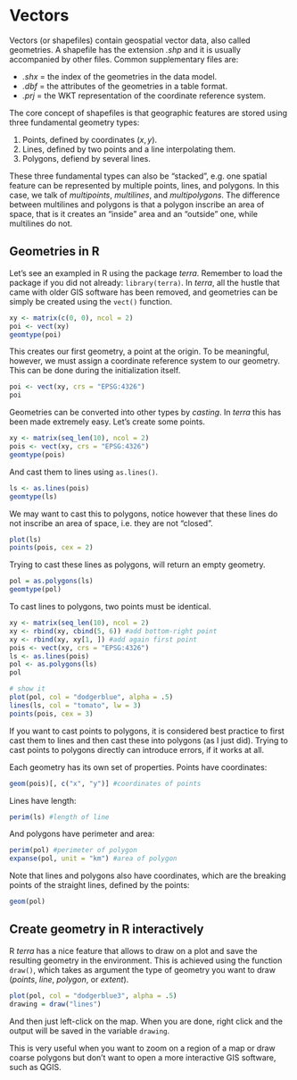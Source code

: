 # Vectors

Vectors (or shapefiles) contain geospatial vector data, also called geometries.
A shapefile has the extension _.shp_ and it is usually accompanied by other files.
Common supplementary files are:

  - _.shx_ = the index of the geometries in the data model.
  - _.dbf_ = the attributes of the geometries in a table format.
  - _.prj_ = the WKT representation of the coordinate reference system.

The core concept of shapefiles is that geographic features are stored using three fundamental geometry types:

  1. Points, defined by coordinates $(x, y)$.
  2. Lines, defined by two points and a line interpolating them.
  3. Polygons, defiend by several lines.

These three fundamental types can also be "stacked", e.g. one spatial feature can be represented by multiple points, lines, and polygons.
In this case, we talk of _multipoints_, _multilines_, and _multipolygons_.
The difference between multilines and polygons is that a polygon inscribe an area of space, that is it creates an "inside" area and an "outside" one, while multilines do not.

## Geometries in R

Let's see an exampled in R using the package _terra_. 
Remember to load the package if you did not already: `library(terra)`.
In _terra_, all the hustle that came with older GIS software has been removed, and geometries can be simply be created using the `vect()` function.

```r
xy <- matrix(c(0, 0), ncol = 2)
poi <- vect(xy)
geomtype(poi)
```

This creates our first geometry, a point at the origin.
To be meaningful, however, we must assign a coordinate reference system to our geometry.
This can be done during the initialization itself.

```r
poi <- vect(xy, crs = "EPSG:4326")
poi
```

Geometries can be converted into other types by _casting_.
In _terra_ this has been made extremely easy.
Let's create some points.

```r
xy <- matrix(seq_len(10), ncol = 2)
pois <- vect(xy, crs = "EPSG:4326")
geomtype(pois)
```

And cast them to lines using `as.lines()`.

```r
ls <- as.lines(pois)
geomtype(ls)
```

We may want to cast this to polygons, notice however that these lines do not inscribe an area of space, i.e. they are not "closed".

```r
plot(ls)
points(pois, cex = 2)
```

Trying to cast these lines as polygons, will return an empty geometry.

```r
pol = as.polygons(ls)
geomtype(pol)
```

To cast lines to polygons, two points must be identical.

```r
xy <- matrix(seq_len(10), ncol = 2)
xy <- rbind(xy, cbind(5, 6)) #add bottom-right point
xy <- rbind(xy, xy[1, ]) #add again first point
pois <- vect(xy, crs = "EPSG:4326")
ls <- as.lines(pois)
pol <- as.polygons(ls)
pol

# show it
plot(pol, col = "dodgerblue", alpha = .5)
lines(ls, col = "tomato", lw = 3)
points(pois, cex = 3)
```

If you want to cast points to polygons, it is considered best practice to first cast them to lines and then cast these into polygons (as I just did).
Trying to cast points to polygons directly can introduce errors, if it works at all.

Each geometry has its own set of properties.
Points have coordinates:

```r
geom(pois)[, c("x", "y")] #coordinates of points
```

Lines have length:

```r
perim(ls) #length of line
```

And polygons have perimeter and area:

```r
perim(pol) #perimeter of polygon
expanse(pol, unit = "km") #area of polygon
```

Note that lines and polygons also have coordinates, which are the breaking points of the straight lines, defined by the points:

```r
geom(pol)
```

## Create geometry in R interactively

R _terra_ has a nice feature that allows to draw on a plot and save the resulting geometry in the environment.
This is achieved using the function `draw()`, which takes as argument the type of geometry you want to draw (_points_, _line_, _polygon_, or _extent_).
```r
plot(pol, col = "dodgerblue3", alpha = .5)
drawing = draw("lines")
```
And then just left-click on the map.
When you are done, right click and the output will be saved in the variable `drawing`.

<!-- ![Example of drawing a line using _terra_ draw().](figures/draw-show.gif) -->

This is very useful when you want to zoom on a region of a map or draw coarse polygons but don't want to open a more interactive GIS software, such as QGIS.
